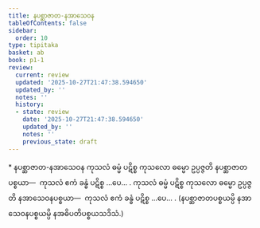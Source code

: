 ```yaml
---
title: နပစ္ဆာဇာတ-နအာသေဝန
tableOfContents: false
sidebar:
  order: 10
type: tipitaka
basket: ab
book: p1-1
review:
  current: review
  updated: '2025-10-27T21:47:38.594650'
  updated_by: ''
  notes: ''
  history:
  - state: review
    date: '2025-10-27T21:47:38.594650'
    updated_by: ''
    notes: ''
    previous_state: draft
---
```



<ReviewStatus review={frontmatter.review} showDetails={true} />

<HypothesisAnnotation frontmatter={frontmatter} />

<DynamicBreadcrumb />

<Paragraph type="center" book="p1-1">
* နပစ္ဆာဇာတ-နအာသေဝန
</Paragraph>

<Division number="41" book="p1-1" e="ch" v="36" p="308">

<Paragraph number="229" book="p1-1">
ကုသလံ ဓမ္မံ ပဋိစ္စ ကုသလော ဓမ္မော ဥပ္ပဇ္ဇတိ နပစ္ဆာဇာတပစ္စယာ—  ကုသလံ ဧကံ ခန္ဓံ ပဋိစ္စ …ပေ… .
</Paragraph>

<Paragraph number="230" book="p1-1">
ကုသလံ ဓမ္မံ ပဋိစ္စ ကုသလော ဓမ္မော ဥပ္ပဇ္ဇတိ နအာသေဝနပစ္စယာ—  ကုသလံ ဧကံ ခန္ဓံ ပဋိစ္စ …ပေ… . (နပစ္ဆာဇာတပစ္စယမ္ပိ နအာသေဝနပစ္စယမ္ပိ နအဓိပတိပစ္စယသဒိသံ.)
</Paragraph>
</Division>